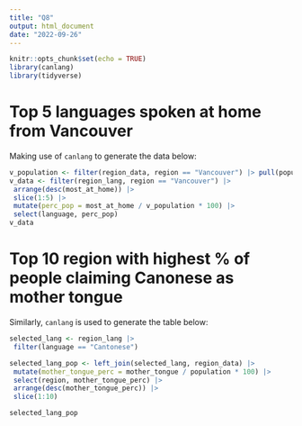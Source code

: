 ```yaml
---
title: "Q8"
output: html_document
date: "2022-09-26"
---
```


```r
knitr::opts_chunk$set(echo = TRUE)
library(canlang)
library(tidyverse)
```

# Top 5 languages spoken at home from Vancouver

Making use of `canlang` to generate the data below:

```r
v_population <- filter(region_data, region == "Vancouver") |> pull(population)
v_data <- filter(region_lang, region == "Vancouver") |>
 arrange(desc(most_at_home)) |>
 slice(1:5) |>
 mutate(perc_pop = most_at_home / v_population * 100) |>
 select(language, perc_pop)
v_data
```

# Top 10 region with highest % of people claiming Canonese as mother tongue

Similarly, `canlang` is used to generate the table below:

```r
selected_lang <- region_lang |> 
 filter(language == "Cantonese")

selected_lang_pop <- left_join(selected_lang, region_data) |> 
 mutate(mother_tongue_perc = mother_tongue / population * 100) |> 
 select(region, mother_tongue_perc) |> 
 arrange(desc(mother_tongue_perc)) |> 
 slice(1:10)

selected_lang_pop
```
